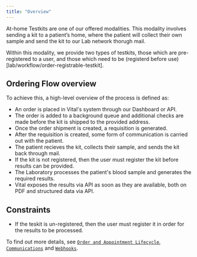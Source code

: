 ```yaml
---
title: "Overview"
---
```


At-home Testkits are one of our offered modalities.
This modality involves sending a kit to a patient’s home, where the patient will collect their own sample and send the kit to our Lab network thorugh mail.

Within this modality, we provide two types of testkits, those which are pre-registered to a user, and those which need to be (registerd before use)[lab/workflow/order-registrable-testkit].

## Ordering Flow overview

To achieve this, a high-level overview of the process is defined as:

- An order is placed in Vital's system through our Dashboard or API.
- The order is added to a background queue and additional checks are made before the kit is shipped to the provided address.
- Once the order shipment is created, a requisition is generated.
- After the requisition is created, some form of communication is carried out with the patient.
- The patient recieves the kit, collects their sample, and sends the kit back through mail.
- If the kit is not registered, then the user must register the kit before results can be provided.
- The Laboratory processes the patient's blood sample and generates the required results.
- Vital exposes the results via API as soon as they are available, both on PDF and structured data via API.


## Constraints

- If the teskit is un-registered, then the user must register it in order for the results to be processed.


To find out more details, see [`Order and Appointment Lifecycle`](/lab/testkits/order-lifecycle), [`Communications`](/lab/testkits/communications) and [`Webhooks`](/lab/testkits/webhooks).